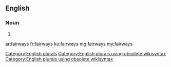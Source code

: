 ==English==

===Noun===
{{head|en}}

# {{plural of|fairway}}

[[Category:English plurals]][[Category:English plurals using obsolete wikisyntax]][[Category:English plurals using obsolete wikisyntax]]

[[ar:fairways]]
[[fr:fairways]]
[[ku:fairways]]
[[mg:fairways]]
[[my:fairways]]
